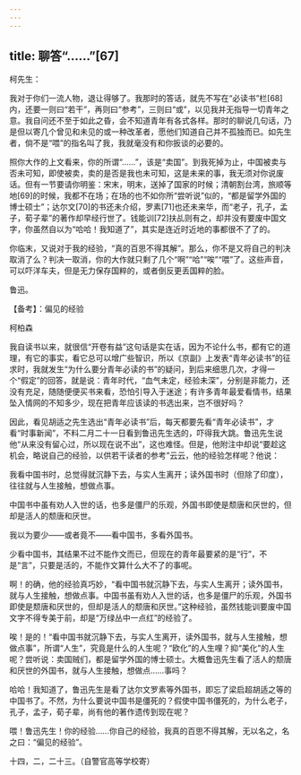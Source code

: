 ```yaml
---
---
---
```

title: 聊答“……”[67]
---




柯先生：

我对于你们一流人物，退让得够了。我那时的答话，就先不写在“必读书”栏[68]内，还要一则曰“若干”，再则曰“参考”，三则曰“或”，以见我并无指导一切青年之意。我自问还不至于如此之昏，会不知道青年有各式各样。那时的聊说几句话，乃是但以寄几个曾见和未见的或一种改革者，愿他们知道自己并不孤独而已。如先生者，倘不是“喂”的指名叫了我，我就毫没有和你扳谈的必要的。

照你大作的上文看来，你的所谓“……”，该是“卖国”。到我死掉为止，中国被卖与否未可知，即使被卖，卖的是否是我也未可知，这是未来的事，我无须对你说废话。但有一节要请你明鉴：宋末，明末，送掉了国家的时候；清朝割台湾，旅顺等地[69]的时候，我都不在场；在场的也不如你所“尝听说”似的，“都是留学外国的博士硕士”；达尔文[70]的书还未介绍，罗素[71]也还未来华，而“老子，孔子，孟子，荀子辈”的著作却早经行世了。钱能训[72]扶乩则有之，却并没有要废中国文字，你虽然自以为“哈哈！我知道了”，其实是连近时近地的事都很不了了的。

你临末，又说对于我的经验，“真的百思不得其解”。那么，你不是又将自己的判决取消了么？判决一取消，你的大作就只剩了几个“啊”“哈”“唉”“喂”了。这些声音，可以吓洋车夫，但是无力保存国粹的，或者倒反更丢国粹的脸。

鲁迅。





【备考】：偏见的经验


柯柏森

我自读书以来，就很信“开卷有益”这句话是实在话，因为不论什么书，都有它的道理，有它的事实，看它总可以增广些智识，所以《京副》上发表“青年必读书”的征求时，我就发生“为什么要分青年必读的书”的疑问，到后来细思几次，才得一个“假定”的回答，就是说：青年时代，“血气未定，经验未深”，分别是非能力，还没有充足，随随便便买书来看，恐怕引导入于迷途；有许多青年最爱看情书，结果坠入情网的不知多少，现在把青年应该读的书选出来，岂不很好吗？

因此，看见胡适之先生选出“青年必读书”后，每天都要先看“青年必读书”，才看“时事新闻”，不料二月二十一日看到鲁迅先生选的，吓得我大跳。鲁迅先生说他“从来没有留心过，所以现在说不出”，这也难怪。但是，他附注中却说“要趁这机会，略说自己的经验，以供若干读者的参考”云云，他的经验怎样呢？他说：

我看中国书时，总觉得就沉静下去，与实人生离开；读外国书时（但除了印度），往往就与人生接触，想做点事。

中国书中虽有劝人入世的话，也多是僵尸的乐观，外国书即使是颓唐和厌世的，但却是活人的颓唐和厌世。

我以为要少——或者竟不——看中国书，多看外国书。

少看中国书，其结果不过不能作文而已，但现在的青年最要紧的是“行”，不是“言”，只要是活的，不能作文算什么大不了的事呢。

啊！的确，他的经验真巧妙，“看中国书就沉静下去，与实人生离开；读外国书，就与人生接触，想做点事。中国书虽有劝人入世的话，也多是僵尸的乐观，外国书即使是颓唐和厌世的，但却是活人的颓唐和厌世。”这种经验，虽然钱能训要废中国文字不得专美于前，却是“万绿丛中一点红”的经验了。

唉！是的！“看中国书就沉静下去，与实人生离开，读外国书，就与人生接触，想做点事”，所谓“人生”，究竟是什么的人生呢？“欧化”的人生哩？抑“美化”的人生呢？尝听说：卖国贼们，都是留学外国的博士硕士。大概鲁迅先生看了活人的颓唐和厌世的外国书，就与人生接触，想做点……事吗？

哈哈！我知道了，鲁迅先生是看了达尔文罗素等外国书，即忘了梁启超胡适之等的中国书了。不然，为什么要说中国书是僵死的？假使中国书僵死的，为什么老子，孔子，孟子，荀子辈，尚有他的著作遗传到现在呢？

喂！鲁迅先生！你的经验……你自己的经验，我真的百思不得其解，无以名之，名之曰：“偏见的经验”。

十四，二，二十三。（自警官高等学校寄）